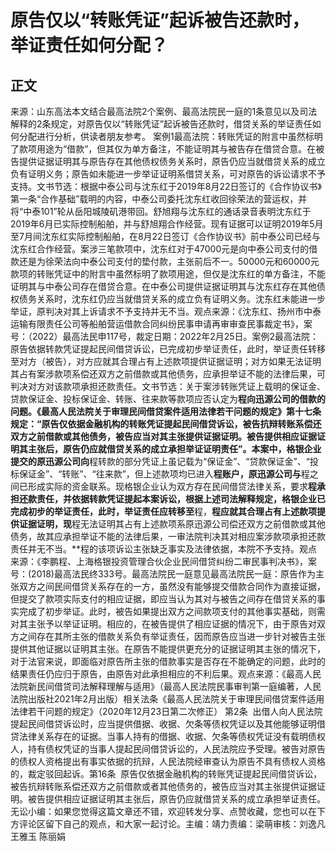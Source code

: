 # 原告仅以“转账凭证”起诉被告还款时，举证责任如何分配？
## 正文
来源：山东高法本文结合最高法院2个案例、最高法院民一庭的1条意见以及司法解释的2条规定，对原告仅以“转账凭证”起诉被告还款时，借贷关系的举证责任如何分配进行分析，供读者朋友参考。 案例1最高法院：转账凭证的附言中虽然标明了款项用途为“借款”，但其仅为单方备注，不能证明其与被告存在借贷合意。在被告提供证据证明其与原告存在其他债权债务关系时，原告仍应当就借贷关系的成立负有证明义务；原告如未能进一步举证证明系借贷关系，可对原告的诉讼请求不予支持。文书节选：根据中泰公司与沈东红于2019年8月22日签订的《合作协议书》第一条“合作基础”载明的内容，中泰公司委托沈东红收回徐荣法的营运权，并将“中泰101”轮从岳阳城陵矶港带回。舒旭翔与沈东红的通话录音表明沈东红于2019年6月已实际控制船舶，并与舒旭翔合作经营。现有证据可以证明2019年5月至7月间沈东红实际控制船舶，在8月22日签订《合作协议书》前中泰公司已经与沈东红合作经营。案涉三笔款项中，沈东红对于47000元是向中泰公司支付的借款还是为徐荣法向中泰公司支付的垫付款，主张前后不一。50000元和60000元款项的转账凭证中的附言中虽然标明了款项用途，但仅是沈东红的单方备注，不能证明其与中泰公司存在借贷合意。在中泰公司提供证据证明其与沈东红存在其他债权债务关系时，沈东红仍应当就借贷关系的成立负有证明义务。沈东红未能进一步举证，原判决对其上诉请求不予支持并无不当。观点来源：《沈东红、扬州市中泰运输有限责任公司等船舶营运借款合同纠纷民事申请再审审查民事裁定书》，案号：（2022）最高法民申117号，裁定日期：2022年2月25日。案例2最高法院：原告依据转款凭证提起民间借贷诉讼，已完成初步举证责任，此时，举证责任转移至对方（被告），对方应就其合理占有上述款项提供证据证明；对方如果无法证明其占有案涉款项系偿还双方之前借款或其他债务，应承担举证不能的法律后果，可判决对方对该款项承担还款责任。文书节选：关于案涉转账凭证上载明的保证金、贷款保证金、投标保证金、转账、往来款等款项应否认定为**程向迅源公司的借款的问题。《最高人民法院关于审理民间借贷案件适用法律若干问题的规定》第十七条规定：“原告仅依据金融机构的转账凭证提起民间借贷诉讼，被告抗辩转账系偿还双方之前借款或其他债务，被告应当对其主张提供证据证明。被告提供相应证据证明其主张后，原告仍应就借贷关系的成立承担举证证明责任”。本案中，格银企业提交的原迅源公司向**程转款的部分凭证上虽记载为“保证金”、“贷款保证金”、“投标保证金”、“转账”、“往来款”，但上述款项均已进入**程账户，原迅源公司与**程之间已形成实际的资金联系。现格银企业认为双方存在民间借贷法律关系，要求**程承担还款责任，并依据转款凭证提起本案诉讼，根据上述司法解释规定，格银企业已完成初步的举证责任，此时，举证责任应转移至**程，**程应就其合理占有上述款项提供证据证明，现**程无法证明其占有上述款项系原迅源公司偿还双方之前借款或其他债务，故其应承担举证不能的法律后果，一审法院判决其对相应案涉款项承担还款责任并无不当。**程的该项诉讼主张缺乏事实及法律依据，本院不予支持。观点来源：《李鹏程、上海格银投资管理合伙企业民间借贷纠纷二审民事判决书》，案号：(2018)最高法民终333号。最高法院民一庭意见最高法院民一庭：原告作为主张双方之间民间借贷关系存在的一方，虽然没有能够提交借款合同作为直接证据，但提交了款项实际支付的相应证据，即应当认为其对与被告之间存在借贷关系的事实完成了初步举证。此时，被告如果提出双方之间款项支付的其他事实基础，则需对其主张予以举证证明。相应的，在被告提供了相应证据的情况下，由于原告对双方之间存在其所主张的借款关系负有举证责任，因而原告应当进一步针对被告主张提供其他证据以证明其主张。在原告不能提供更充分的证据证明其主张的情况下，对于法官来说，即面临对原告所主张的借款事实是否存在不能确定的问题，此时的结果责任仍应归于原告，由原告对此承担相应的不利后果。观点来源：《最高人民法院新民间借贷司法解释理解与适用》（最高人民法院民事审判第一庭编著，人民法院出版社2021年2月出版）相关法条《最高人民法院关于审理民间借贷案件适用法律若干问题的规定》（2020年12月23日第二次修正） 第2条  出借人向人民法院提起民间借贷诉讼时，应当提供借据、收据、欠条等债权凭证以及其他能够证明借贷法律关系存在的证据。当事人持有的借据、收据、欠条等债权凭证没有载明债权人，持有债权凭证的当事人提起民间借贷诉讼的，人民法院应予受理。被告对原告的债权人资格提出有事实依据的抗辩，人民法院经审查认为原告不具有债权人资格的，裁定驳回起诉。第16条  原告仅依据金融机构的转账凭证提起民间借贷诉讼，被告抗辩转账系偿还双方之前借款或者其他债务的，被告应当对其主张提供证据证明。被告提供相应证据证明其主张后，原告仍应就借贷关系的成立承担举证责任。无讼小编：如果您觉得这篇文章还不错，欢迎转发分享、点赞收藏，您也可以在下方评论区留下自己的观点，和大家一起讨论。主编：靖力责编：梁萌审核：刘逸凡 王雅玉 陈丽娟
